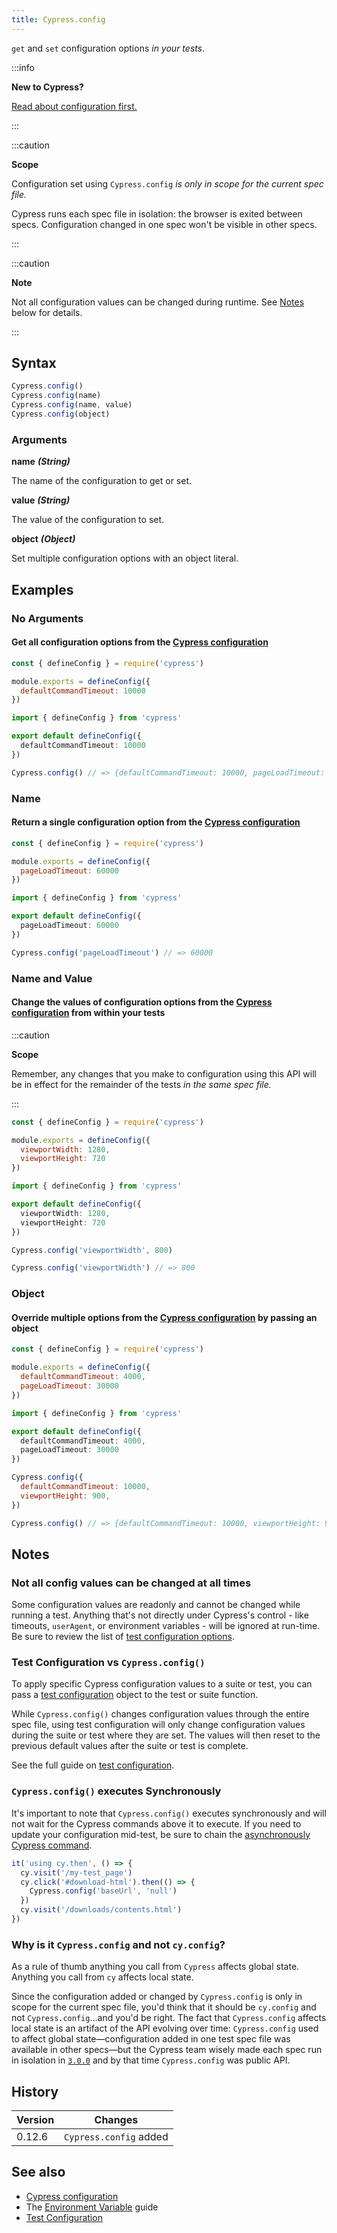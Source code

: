 ```yaml
---
title: Cypress.config
---
```


`get` and `set` configuration options _in your tests_.

:::info

<strong class="alert-header">New to Cypress?</strong>

[Read about configuration first.](/guides/references/configuration)

:::

:::caution

<strong class="alert-header">Scope</strong>

Configuration set using `Cypress.config` _is only in scope for the current spec
file._

Cypress runs each spec file in isolation: the browser is exited between specs.
Configuration changed in one spec won't be visible in other specs.

:::

:::caution

<strong class="alert-header">Note</strong>

Not all configuration values can be changed during runtime. See [Notes](#Notes)
below for details.

:::

## Syntax

```javascript
Cypress.config()
Cypress.config(name)
Cypress.config(name, value)
Cypress.config(object)
```

### Arguments

**<Icon name="angle-right"></Icon> name** **_(String)_**

The name of the configuration to get or set.

**<Icon name="angle-right"></Icon> value** **_(String)_**

The value of the configuration to set.

**<Icon name="angle-right"></Icon> object** **_(Object)_**

Set multiple configuration options with an object literal.

## Examples

### No Arguments

#### Get all configuration options from the [Cypress configuration](/guides/references/configuration)

<CypressConfigFileTabs>

```js
const { defineConfig } = require('cypress')

module.exports = defineConfig({
  defaultCommandTimeout: 10000
})
```

```ts
import { defineConfig } from 'cypress'

export default defineConfig({
  defaultCommandTimeout: 10000
})
```

</CypressConfigFileTabs>

<!-- textlint-disable -->

```javascript
Cypress.config() // => {defaultCommandTimeout: 10000, pageLoadTimeout: 30000, ...}
```

<!-- textlint-enable -->

### Name

#### Return a single configuration option from the [Cypress configuration](/guides/references/configuration)

<CypressConfigFileTabs>

```js
const { defineConfig } = require('cypress')

module.exports = defineConfig({
  pageLoadTimeout: 60000
})
```

```ts
import { defineConfig } from 'cypress'

export default defineConfig({
  pageLoadTimeout: 60000
})
```

</CypressConfigFileTabs>

```javascript
Cypress.config('pageLoadTimeout') // => 60000
```

### Name and Value

#### Change the values of configuration options from the [Cypress configuration](/guides/references/configuration) from within your tests

:::caution

<strong class="alert-header">Scope</strong>

Remember, any changes that you make to configuration using this API will be in
effect for the remainder of the tests _in the same spec file._

:::

<CypressConfigFileTabs>

```js
const { defineConfig } = require('cypress')

module.exports = defineConfig({
  viewportWidth: 1280,
  viewportHeight: 720
})
```

```ts
import { defineConfig } from 'cypress'

export default defineConfig({
  viewportWidth: 1280,
  viewportHeight: 720
})
```

</CypressConfigFileTabs>

```javascript
Cypress.config('viewportWidth', 800)

Cypress.config('viewportWidth') // => 800
```

### Object

#### Override multiple options from the [Cypress configuration](/guides/references/configuration) by passing an object

<CypressConfigFileTabs>

```js
const { defineConfig } = require('cypress')

module.exports = defineConfig({
  defaultCommandTimeout: 4000,
  pageLoadTimeout: 30000
})
```

```ts
import { defineConfig } from 'cypress'

export default defineConfig({
  defaultCommandTimeout: 4000,
  pageLoadTimeout: 30000
})
```

</CypressConfigFileTabs>

```javascript
Cypress.config({
  defaultCommandTimeout: 10000,
  viewportHeight: 900,
})

Cypress.config() // => {defaultCommandTimeout: 10000, viewportHeight: 900, ...}
```

## Notes

### Not all config values can be changed at all times

Some configuration values are readonly and cannot be changed while running a
test. Anything that's not directly under Cypress's control - like timeouts,
`userAgent`, or environment variables - will be ignored at run-time. Be sure to
review the list of
[test configuration options](/guides/references/configuration#Test-Configuration).

### Test Configuration vs `Cypress.config()`

To apply specific Cypress configuration values to a suite or test, you can pass
a [test configuration](/guides/references/configuration#Test-Configuration)
object to the test or suite function.

While `Cypress.config()` changes configuration values through the entire spec
file, using test configuration will only change configuration values during the
suite or test where they are set. The values will then reset to the previous
default values after the suite or test is complete.

See the full guide on
[test configuration](/guides/references/configuration#Test-Configuration).

### `Cypress.config()` executes Synchronously

It's important to note that `Cypress.config()` executes synchronously and will
not wait for the Cypress commands above it to execute. If you need to update
your configuration mid-test, be sure to chain the
[asynchronously Cypress command](/guides/core-concepts/introduction-to-cypress#Commands-Are-Asynchronous).

```javascript
it('using cy.then', () => {
  cy.visit('/my-test_page')
  cy.click('#download-html').then(() => {
    Cypress.config('baseUrl', 'null')
  })
  cy.visit('/downloads/contents.html')
})
```

### Why is it `Cypress.config` and not `cy.config`?

As a rule of thumb anything you call from `Cypress` affects global state.
Anything you call from `cy` affects local state.

Since the configuration added or changed by `Cypress.config` is only in scope
for the current spec file, you'd think that it should be `cy.config` and not
`Cypress.config`&hellip;and you'd be right. The fact that `Cypress.config`
affects local state is an artifact of the API evolving over time:
`Cypress.config` used to affect global state&mdash;configuration added in one
test spec file was available in other specs&mdash;but the Cypress team wisely
made each spec run in isolation in [`3.0.0`](/guides/references/changelog#3-0-0)
and by that time `Cypress.config` was public API.

## History

| Version | Changes                |
| ------- | ---------------------- |
| 0.12.6  | `Cypress.config` added |

## See also

- [Cypress configuration](/guides/references/configuration)
- The [Environment Variable](/guides/guides/environment-variables) guide
- [Test Configuration](/guides/references/configuration#Test-Configuration)
